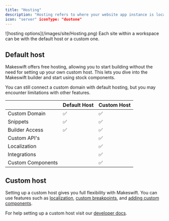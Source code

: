 ```yaml
---
title: "Hosting"
description: "Hosting refers to where your website app instance is located. You can either use Makeswift's **default host** or create your own **custom host**. You'll choose which to use when logging into Makeswift for the first time or when creating a new site in a workspace."
icon: "server" iconType: "duotone"
---
```


<Frame>![hosting options](/images/site/Hosting.png)</Frame>

<Info>
  Each site within a workspace can be with the default host or a custom one.
</Info>

## Default host

Makeswift offers free hosting, allowing you to start building without the need for setting up your own custom host. This lets you dive into the Makeswift builder and start using stock components.

You can still connect a custom domain with default hosting, but you may encounter limitations with other features.

|                   | Default Host | Custom Host |
| ----------------- | ------------ | ----------- |
| Custom Domain     | ✅           | ✅          |
| Snippets          | ✅           | ✅          |
| Builder Access    | ✅           | ✅          |
| Custom API's      |              | ✅          |
| Localization      |              | ✅          |
| Integrations      |              | ✅          |
| Custom Components |              | ✅          |

## Custom host

Setting up a custom host gives you full flexibility with Makeswift. You can use features such as [localization](/product/localization), [custom breakpoints](/developer/reference/runtime/constructor#custom-breakpoints), and [adding custom components](/product/components).

For help setting up a custom host visit our [developer docs](https://docs.makeswift.com/pages-router/installation).

